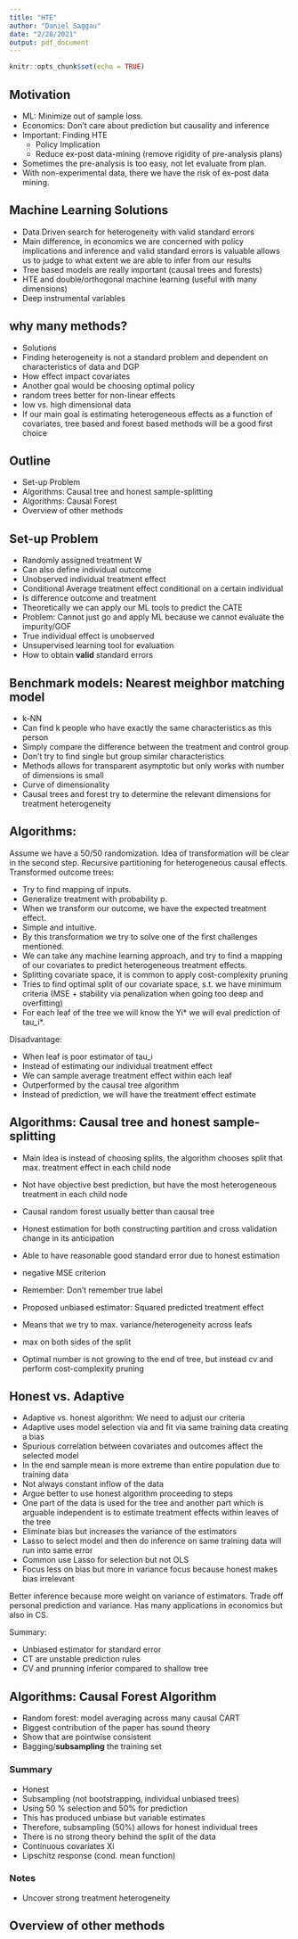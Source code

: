 ```yaml
---
title: "HTE"
author: "Daniel Saggau"
date: "2/28/2021"
output: pdf_document
---
```


```r
knitr::opts_chunk$set(echo = TRUE)
```

## Motivation 

* ML: Minimize out of sample loss. 
* Economics: Don't care about prediction but causality and inference 
* Important: Finding HTE 
  * Policy Implication 
  * Reduce ex-post data-mining (remove rigidity of pre-analysis plans)

* Sometimes the pre-analysis is too easy, not let evaluate from plan. 
* With non-experimental data, there we have the risk of ex-post data mining. 

## Machine Learning Solutions 

* Data Driven search for heterogeneity with valid standard errors 
* Main difference, in economics we are concerned with policy implications and inference and valid standard errors is valuable allows us to judge to what extent we are able to infer from our results 
* Tree based models are really important (causal trees and forests)
* HTE and double/orthogonal machine learning  (useful with many dimensions)
* Deep instrumental variables 

## why many methods? 

* Solutions 
* Finding heterogeneity is not a standard problem and dependent on characteristics of data and DGP 
* How effect impact covariates
* Another goal would be choosing optimal policy 
* random trees better for non-linear effects 
* low vs. high dimensional data 
* If our main goal is estimating heterogeneous effects as a function of covariates, tree based and forest based methods will be a good first choice 

## Outline 

* Set-up Problem 
* Algorithms: Causal tree and honest sample-splitting 
* Algorithms: Causal Forest 
* Overview of other methods 

## Set-up Problem 

* Randomly assigned treatment W
* Can also define individual outcome 
* Unobserved individual treatment effect 
* Conditional Average treatment effect conditional on a certain individual 
* Is difference outcome and treatment 
* Theoretically we can apply our ML tools to predict the CATE
* Problem: Cannot just go and apply ML because we cannot evaluate the impurity/GOF
* True individual effect is unobserved 
* Unsupervised learning tool for evaluation 
* How to obtain **valid** standard errors 

## Benchmark models: Nearest meighbor matching model 

* k-NN
* Can find k people who have exactly the same characteristics as this person 
* Simply compare the difference between the treatment and control group 
* Don't try to find single but group similar characteristics 
* Methods allows for transparent asymptotic but only works with number of dimensions is small 
* Curve of dimensionality
* Causal trees and forest try to determine the relevant dimensions for treatment heterogeneity 

## Algorithms:

Assume we have a 50/50 randomization.
Idea of transformation will be clear in the second step.
Recursive partitioning for heterogeneous causal effects.
Transformed outcome trees:  

* Try to find mapping of inputs.  
* Generalize treatment with probability p.
* When we transform our outcome, we have the expected treatment effect.
* Simple and intuitive. 
* By this transformation we try to solve one of the first challenges mentioned.
* We can take any machine learning approach, and try to find a mapping of our covariates to predict heterogeneous treatment effects.
* Splitting covariate space, it is common to apply cost-complexity pruning 
* Tries to find optimal split of our covariate space, s.t. we have minimum criteria (MSE + stability via penalization when going too deep and overfitting)
* For each leaf of the tree we will know the Yi* we will eval prediction of tau_i*.

Disadvantage: 

* When leaf is poor estimator of tau_i
* Instead of estimating our individual treatment effect
* We can sample average treatment effect within each leaf 
* Outperformed by the causal tree algorithm 
* Instead of prediction, we will have the treatment effect estimate 

## Algorithms: Causal tree and honest sample-splitting  

* Main Idea is instead of choosing splits, the algorithm chooses split that max. treatment effect in each child node
* Not have objective best prediction, but have the most heterogeneous treatment in each child node 
* Causal random forest usually better than causal tree
* Honest estimation for both constructing partition and cross validation change in its anticipation 
* Able to have reasonable good standard error due to honest estimation 
* negative MSE criterion 

* Remember: Don't remember true label
* Proposed unbiased estimator: Squared predicted treatment effect 
* Means that we try to max. variance/heterogeneity across leafs
* max on both sides of the split 
* Optimal number is not growing to the end of tree, but instead cv and perform cost-complexity pruning 


## Honest vs. Adaptive 

* Adaptive vs. honest algorithm: We need to adjust our criteria
* Adaptive uses model selection via and fit via same training data creating a bias 
* Spurious correlation between covariates and outcomes affect the selected model 
* In the end sample mean is more extreme than entire population due to training data 
* Not always constant inflow of the data 
* Argue better to use honest algorithm proceeding to steps 
* One part of the data is used for the tree and another part which is arguable independent is to estimate treatment effects within leaves of the tree 
* Eliminate bias but increases the variance of the estimators 
* Lasso to select model and then do inference on same training data will run into same error 
* Common use Lasso for selection but not OLS
* Focus less on bias but more in variance focus because honest makes bias irrelevant 

Better inference because more weight on variance of estimators. 
Trade off personal prediction and variance. 
Has many applications in economics but also in CS. 

Summary: 

* Unbiased estimator for standard error 
* CT are unstable prediction rules 
* CV and prunning inferior compared to shallow tree 

## Algorithms: Causal Forest Algorithm 

* Random forest: model averaging across many causal CART
* Biggest contribution of the paper has sound theory
* Show that are pointwise consistent 
* Bagging/**subsampling** the training set

### Summary

* Honest 
* Subsampling (not bootstrapping, individual unbiased trees)
* Using 50 % selection and 50% for prediction
* This has produced unbiase but variable estimates 
* Therefore, subsampling (50%) allows for honest individual trees 
* There is no strong theory behind the split of the data 
* Continuous covariates Xi
* Lipschitz response (cond. mean function)


### Notes 

* Uncover strong treatment heterogeneity 

## Overview of other methods 

